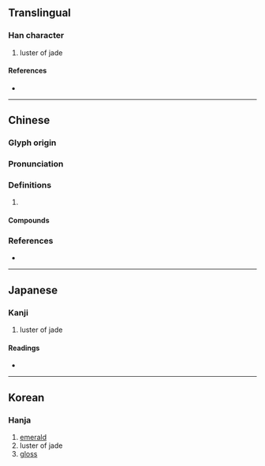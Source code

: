 {{character info}}
{{character info|0xf9ef}}

==Translingual==

===Han character===
{{Han char|rn=96|rad=玉|as=12|sn=16|four=19159|canj=MGFDQ|ids=⿰𤣩粦}}

# luster of jade

====References====
* {{Han ref|kx=0741.360|dkj=21236|dj=1151.130|hdz=21138.060|uh=7498|ud=29848|bh=BF5A|bd=48986}}

----

==Chinese==
{{zh-forms}}

===Glyph origin===
{{Han etym}}

===Pronunciation===
{{zh-pron
|m=lín
|c=leon4
|mc=y
|oc=y
|cat=
}}

===Definitions===
{{zh-hanzi}}

# {{rfdef|zh}}

====Compounds====
{{zh-der|玢璘|璘斑|璘彬|璘㻞|結璘}}

===References===
* {{R:twedu|B02662}}

----

==Japanese==

===Kanji===
{{ja-kanji|grade=|rs=玉12}}

# luster of jade

====Readings====
* {{ja-readings|on=りん|kun=|nanori=}}

----

==Korean==

===Hanja===
{{ko-hanja|린||인}}

# [[emerald]]
# luster of jade
# [[gloss]]